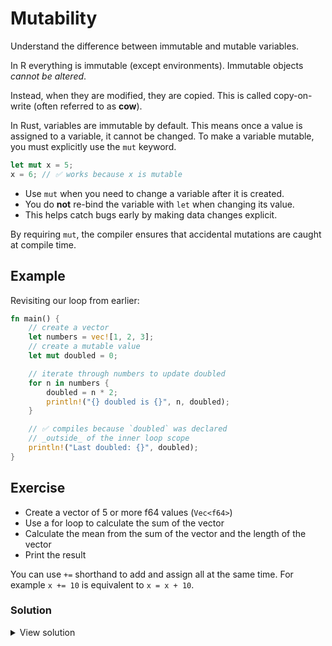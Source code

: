 # Mutability

::: callout-tip
Understand the difference between immutable and mutable variables.
:::

In R everything is immutable (except environments). Immutable objects _cannot be altered_.

::: aside

Instead, when they are modified, they are copied. This is called copy-on-write (often referred to as **cow**).

:::

In Rust, variables are immutable by default. This means once a value is assigned to a variable, it cannot be changed. To make a variable mutable, you must explicitly use the `mut` keyword.

```rust
let mut x = 5;
x = 6; // ✅ works because x is mutable
```

- Use `mut` when you need to change a variable after it is created.
- You do **not** re-bind the variable with `let` when changing its value.
- This helps catch bugs early by making data changes explicit.


By requiring `mut`, the compiler ensures that accidental mutations are caught at compile time.

## Example

Revisiting our loop from earlier:

```rust
fn main() {
    // create a vector
    let numbers = vec![1, 2, 3];
    // create a mutable value
    let mut doubled = 0;

    // iterate through numbers to update doubled
    for n in numbers {
        doubled = n * 2;
        println!("{} doubled is {}", n, doubled);
    }

    // ✅ compiles because `doubled` was declared
    // _outside_ of the inner loop scope
    println!("Last doubled: {}", doubled);
}
```

## Exercise

- Create a vector of 5 or more f64 values  (`Vec<f64>`)
- Use a for loop to calculate the sum of the vector
- Calculate the mean from the sum of the vector and the length of the vector
- Print the result

::: callout-tip
You can use `+=` shorthand to add and assign all at the same time. For example `x += 10` is equivalent to `x = x + 10`.
:::

### Solution

<details>
<summary>View solution</summary>

```rust
fn main() {
    let x = vec![1.0, 2.0, 3.0, 4.0];

    let n = x.len() as f64;
    let mut total = 0.0;

    for xi in x {
        total += xi;
    }

    println!("The mean is: {}", total / n);
}
```
</details>
